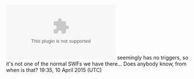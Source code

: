 [[File:Dojo2005to2008.swf]] seemingly has no triggers, so it's not one of the normal SWFs we have there... Does anybody know, from when is that?  {{user:Misabr/sig2}} 19:35, 10 April 2015 (UTC)
